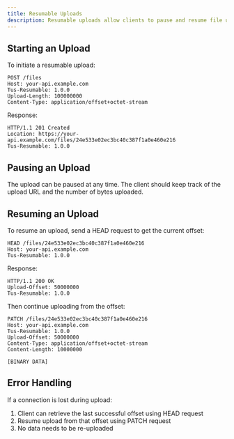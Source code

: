```yaml
---
title: Resumable Uploads
description: Resumable uploads allow clients to pause and resume file uploads, making the process more resilient to network issues and providing a better user experience.
---
```


## Starting an Upload

To initiate a resumable upload:

```http
POST /files
Host: your-api.example.com
Tus-Resumable: 1.0.0
Upload-Length: 100000000
Content-Type: application/offset+octet-stream
```

Response:

```http
HTTP/1.1 201 Created
Location: https://your-api.example.com/files/24e533e02ec3bc40c387f1a0e460e216
Tus-Resumable: 1.0.0
```

## Pausing an Upload

The upload can be paused at any time. The client should keep track of the upload URL and the number of bytes uploaded.

## Resuming an Upload

To resume an upload, send a HEAD request to get the current offset:

```http
HEAD /files/24e533e02ec3bc40c387f1a0e460e216
Host: your-api.example.com
Tus-Resumable: 1.0.0
```

Response:

```http
HTTP/1.1 200 OK
Upload-Offset: 50000000
Tus-Resumable: 1.0.0
```

Then continue uploading from the offset:

```http
PATCH /files/24e533e02ec3bc40c387f1a0e460e216
Host: your-api.example.com
Tus-Resumable: 1.0.0
Upload-Offset: 50000000
Content-Type: application/offset+octet-stream
Content-Length: 10000000

[BINARY DATA]
```

## Error Handling

If a connection is lost during upload:

1. Client can retrieve the last successful offset using HEAD request
2. Resume upload from that offset using PATCH request
3. No data needs to be re-uploaded
